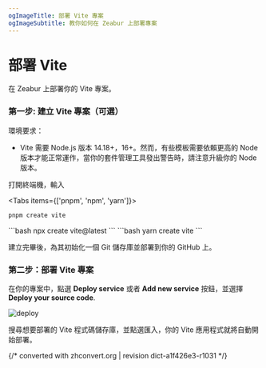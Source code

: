 ```yaml
---
ogImageTitle: 部署 Vite 專案
ogImageSubtitle: 教你如何在 Zeabur 上部署專案
---
```



# 部署 Vite

在 Zeabur 上部署你的 Vite 專案。

### 第一步: 建立 Vite 專案（可選）

環境要求：

- Vite 需要 Node.js 版本 14.18+，16+。然而，有些模板需要依賴更高的 Node 版本才能正常運作，當你的套件管理工具發出警告時，請注意升級你的 Node 版本。

打開終端機，輸入

<Tabs items={['pnpm', 'npm', 'yarn']}>
  <Tab>
```bash
pnpm create vite
```
  </Tab>
  <Tab>
```bash
npx create vite@latest
```
  </Tab>
  <Tab>
```bash
yarn create vite
```
  </Tab>
</Tabs>

建立完畢後，為其初始化一個 Git 儲存庫並部署到你的 GitHub 上。

### 第二步：部署 Vite 專案

在你的專案中，點選 **Deploy service** 或者 **Add new service** 按鈕，並選擇 **Deploy your source code**.

![deploy](/deploy/common/select-service.en-US.png)

搜尋想要部署的 Vite 程式碼儲存庫，並點選匯入，你的 Vite 應用程式就將自動開始部署。

{/* converted with zhconvert.org | revision dict-a1f426e3-r1031 */}
